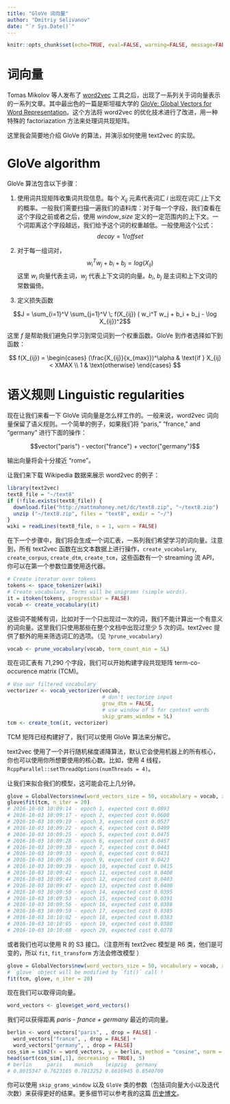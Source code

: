 ```yaml
---
title: "GloVe 词向量"
author: "Dmitriy Selivanov"
date: "`r Sys.Date()`"
---
```

```r
knitr::opts_chunk$set(echo=TRUE, eval=FALSE, warning=FALSE, message=FALSE)
```

<!-- # Word embeddings -->

# 词向量

<!-- After Tomas Mikolov et al. released the [word2vec](https://code.google.com/p/word2vec/) tool, there was a boom of articles about word vector representations. One of the best of these articles is Stanford's [GloVe: Global Vectors for Word Representation](http://nlp.stanford.edu/projects/glove/), which explained why such algorithms work and reformulated word2vec optimizations as a special kind of factoriazation for word co-occurence matrices. -->

Tomas Mikolov 等人发布了 [word2vec](https://code.google.com/p/word2vec/) 工具之后，出现了一系列关于词向量表示的一系列文章。其中最出色的一篇是斯坦福大学的 [GloVe: Global Vectors for Word Representation](http://nlp.stanford.edu/projects/glove/)。这个方法将 word2vec 的优化技术进行了改进，用一种特殊的 factoriazation 方法来处理词共现矩阵。

<!-- Here I will briefly introduce the GloVe algorithm and show how to use its text2vec implementation. -->

这里我会简要地介绍 GloVe 的算法，并演示如何使用 text2vec 的实现。

# GloVe algorithm

<!-- THe GloVe algorithm consists of following steps: -->

GloVe 算法包含以下步骤：

<!-- 1. Collect word cooccurence statistics in a form of word co-ocurrence matrix $X$. Each element $X_{ij}$ of such matrix represents how often word *i* appears in context of word *j*. Usually we scan our corpus in the following manner: for each term we look for context terms within some area defined by a *window_size* before the term and a *window_size* after the term. Also we give less weight for more distant words, usually using this formula: $$decay = 1/offset$$ -->

1. 使用词共现矩阵收集词共现信息。每个 $X_{ij}$ 元素代表词汇 *i* 出现在词汇 *j*上下文的概率。一般我们需要扫描一遍我们的语料库：对于每一个字段，我们查看在这个字段之前或者之后，使用 *window_size* 定义的一定范围内的上下文。一个词距离这个字段越远，我们给予这个词的权重越低。一般使用这个公式： $$decay = 1/offset$$

<!-- 2. Define soft constraints for each word pair:  $$w_i^Tw_j + b_i + b_j = log(X_{ij})$$ Here $w_i$ - vector for the main word, $w_j$ - vector for the context word, $b_i$, $b_j$ are scalar biases for the main and context words. -->

2. 对于每一组词对，$$w_i^Tw_j + b_i + b_j = log(X_{ij})$$ 这里 $w_i$ 向量代表主词，$w_j$ 代表上下文词的向量。$b_i$, $b_j$  是主词和上下文词的常数偏倚。

<!-- 3. Define a cost function -->

3. 定义损失函数

$$J = \sum_{i=1}^V \sum_{j=1}^V \; f(X_{ij}) ( w_i^T w_j + b_i + b_j - \log X_{ij})^2$$

<!-- Here $f$ is a weighting function which help us to prevent learning only from extremely common word pairs. The GloVe authors choose the following function: -->

这里 $f$ 是帮助我们避免只学习到常见词到一个权重函数。GloVe 到作者选择如下到函数：

$$
f(X_{ij}) =
\begin{cases}
(\frac{X_{ij}}{x_{max}})^\alpha & \text{if } X_{ij} < XMAX \\
1 & \text{otherwise}
\end{cases}
$$

<!-- # Linguistic regularities -->

# 语义规则 Linguistic regularities

<!-- Now let's examine how GloVe embeddings works. As commonly known, word2vec word vectors capture many linguistic regularities. To give the canonical example, if we take word vectors for the words "paris," "france," and "germany" and perform the following operation: -->

现在让我们来看一下 GloVe 词向量是怎么样工作的。一般来说，word2vec 词向量保留了语义规则。一个简单的例子，如果我们将 "paris," "france," and "germany" 进行下面的操作：

$$vector("paris") - vector("france") + vector("germany")$$

<!-- the resulting vector will be close to the vector for "rome." -->

输出向量将会十分接近 "rome"。

<!-- Let's download the same Wikipedia data used as a demo by word2vec: -->

让我们来下载 Wikipedia 数据来展示 word2vec 的例子：

```r
library(text2vec)
text8_file = "~/text8"
if (!file.exists(text8_file)) {
  download.file("http://mattmahoney.net/dc/text8.zip", "~/text8.zip")
  unzip ("~/text8.zip", files = "text8", exdir = "~/")
}
wiki = readLines(text8_file, n = 1, warn = FALSE)
```

<!-- In the next step we will create a vocabulary, a set of words for which we want to learn word vectors. Note, that all of text2vec's functions which operate on raw text data (`create_vocabulary`, `create_corpus`, `create_dtm`, `create_tcm`) have a streaming API and you should iterate over tokens as the first argument for these functions. -->

在下一个步骤中，我们将会生成一个词汇表，一系列我们希望学习的词向量。注意到，所有 text2vec 函数在出文本数据上进行操作，`create_vocabulary`, `create_corpus`, `create_dtm`, `create_tcm`，这些函数有一个 streaming 流 API，你可以在第一个参数位置使用迭代器。

```r
# Create iterator over tokens
tokens <- space_tokenizer(wiki)
# Create vocabulary. Terms will be unigrams (simple words).
it = itoken(tokens, progressbar = FALSE)
vocab <- create_vocabulary(it)
```

<!-- These words should not be too uncommon. Fot example we cannot calculate a meaningful word vector for a word which we saw only once in the entire corpus. Here we will take only words which appear at least five times. text2vec provides additional options to filter vocabulary (see `?prune_vocabulary`). -->

这些词不能稀有词，比如对于一个只出现过一次的词，我们不能计算出一个有意义的词向量。这里我们只使用那些在整个文档中出现过至少 5 次的词。text2vec 提供了额外的用来筛选词汇的选项。（见 `?prune_vocabulary`）

```r
vocab <- prune_vocabulary(vocab, term_count_min = 5L)
```

<!-- Now we have 71,290 terms in the vocabulary and are ready to construct term-co-occurence matrix (TCM). -->

现在词汇表有 71,290 个字段，我们可以开始构建字段共现矩阵 term-co-occurence matrix (TCM)。

```r
# Use our filtered vocabulary
vectorizer <- vocab_vectorizer(vocab,
                               # don't vectorize input
                               grow_dtm = FALSE,
                               # use window of 5 for context words
                               skip_grams_window = 5L)
tcm <- create_tcm(it, vectorizer)
```


<!-- Now we have a TCM matrix and can factorize it via the GloVe algorithm. -->

TCM 矩阵已经构建好了，我们可以使用 GloVe 算法来分解它。

<!-- text2vec uses a parallel stochastic gradient descent algorithm. By default it will use all cores on your machine, but you can specify the number of cores if you wish. For example, to use 4 threads call `RcppParallel::setThreadOptions(numThreads = 4)`. -->

text2vec 使用了一个并行随机梯度递降算法，默认它会使用机器上的所有核心，你也可以使用你所想要使用的核心数。比如，使用 4 线程，`RcppParallel::setThreadOptions(numThreads = 4)`。

<!-- Let's fit our model. (It can take several minutes to fit!) -->

让我们来拟合我们的模型，这可能会花上几分钟。

```r
glove = GlobalVectors$new(word_vectors_size = 50, vocabulary = vocab, x_max = 10)
glove$fit(tcm, n_iter = 20)
# 2016-10-03 10:09:14 - epoch 1, expected cost 0.0893
# 2016-10-03 10:09:17 - epoch 2, expected cost 0.0608
# 2016-10-03 10:09:19 - epoch 3, expected cost 0.0537
# 2016-10-03 10:09:22 - epoch 4, expected cost 0.0499
# 2016-10-03 10:09:25 - epoch 5, expected cost 0.0475
# 2016-10-03 10:09:28 - epoch 6, expected cost 0.0457
# 2016-10-03 10:09:30 - epoch 7, expected cost 0.0443
# 2016-10-03 10:09:33 - epoch 8, expected cost 0.0431
# 2016-10-03 10:09:36 - epoch 9, expected cost 0.0423
# 2016-10-03 10:09:39 - epoch 10, expected cost 0.0415
# 2016-10-03 10:09:42 - epoch 11, expected cost 0.0408
# 2016-10-03 10:09:44 - epoch 12, expected cost 0.0403
# 2016-10-03 10:09:47 - epoch 13, expected cost 0.0400
# 2016-10-03 10:09:50 - epoch 14, expected cost 0.0395
# 2016-10-03 10:09:53 - epoch 15, expected cost 0.0391
# 2016-10-03 10:09:56 - epoch 16, expected cost 0.0388
# 2016-10-03 10:09:59 - epoch 17, expected cost 0.0385
# 2016-10-03 10:10:02 - epoch 18, expected cost 0.0383
# 2016-10-03 10:10:05 - epoch 19, expected cost 0.0380
# 2016-10-03 10:10:08 - epoch 20, expected cost 0.0378
```

<!-- Alternatively we can train model with R's `S3` interface (but keep in mind that all text2vec models are R6 classes and they are mutable! So `fit`, `fit_transform` methods modify models!): -->

或者我们也可以使用 R 的 S3 接口。（注意所有 text2vec 模型是 R6 类，他们是可变的，所以  `fit`, `fit_transform` 方法会修改模型 ）

```r
glove = GlobalVectors$new(word_vectors_size = 50, vocabulary = vocab, x_max = 10)
# `glove` object will be modified by `fit()` call !
fit(tcm, glove, n_iter = 20)
```

<!-- And now we get the word vectors: -->

现在我们可以取得词向量。

```r
word_vectors <- glove$get_word_vectors()
```

<!-- We can find the closest word vectors for our *paris - france + germany* example: -->

我们可以获得距离 *paris - france + germany*  最近的词向量。

```r
berlin <- word_vectors["paris", , drop = FALSE] -
  word_vectors["france", , drop = FALSE] +
  word_vectors["germany", , drop = FALSE]
cos_sim = sim2(x = word_vectors, y = berlin, method = "cosine", norm = "l2")
head(sort(cos_sim[,1], decreasing = TRUE), 5)
# berlin     paris    munich    leipzig   germany
# 0.8015347 0.7623165 0.7013252 0.6616945 0.6540700
```

<!-- You can achieve much better results by experimenting with `skip_grams_window` and the parameters of the `GloVe` class (including word vectors size and the number of iterations). For more details and large-scale experiments on wikipedia data see this [old post](http://dsnotes.com/blog/text2vec/2015/12/01/glove-enwiki/) on my blog. -->

你可以使用 `skip_grams_window` 以及 `GloVe` 类的参数（包括词向量大小以及迭代次数）来获得更好的结果。更多细节可以参考我的这篇 [历史博文](http://dsnotes.com/blog/text2vec/2015/12/01/glove-enwiki/)。


